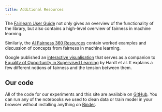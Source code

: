 ```yaml
---
title: Additional Resources
---
```


The [Fairlearn User Guide][fairlearn-user-guide] not only gives an overview of the functionality of the library, but also contains a high-level overview of fairness in machine learning.

Similarly, the [AI Fairness 360 Resources][aif360-resources] contain worked examples and discussion of concepts from fairness in machine learning.

Google published an [interactive visualisation][hardt-dashboard] that serves as a companion to [Equality of Opportunity in Supervised Learning][hardt-paper] by Hardt et al. It explains a few different notions of fairness and the tension between them.

## Our code

All of the code for our experiments and this site are available on [GitHub][github]. You can run any of the notebooks we used to clean data or train model in your browser without installing anything on [Binder][binder].

[aif360-resources]: https://aif360.mybluemix.net/resources#overview
[binder]: https://mybinder.org/v2/gh/CDEIUK/bias-mitigation/master?filepath=notebooks "Open notebooks on Binder"
[fairlearn-user-guide]: https://fairlearn.github.io/user_guide/index.html
[github]: https://github.com/CDEIUK/bias-mitigation
[hardt-dashboard]: https://research.google.com/bigpicture/attacking-discrimination-in-ml/
[hardt-paper]: https://papers.nips.cc/paper/6374-equality-of-opportunity-in-supervised-learning.pdf
